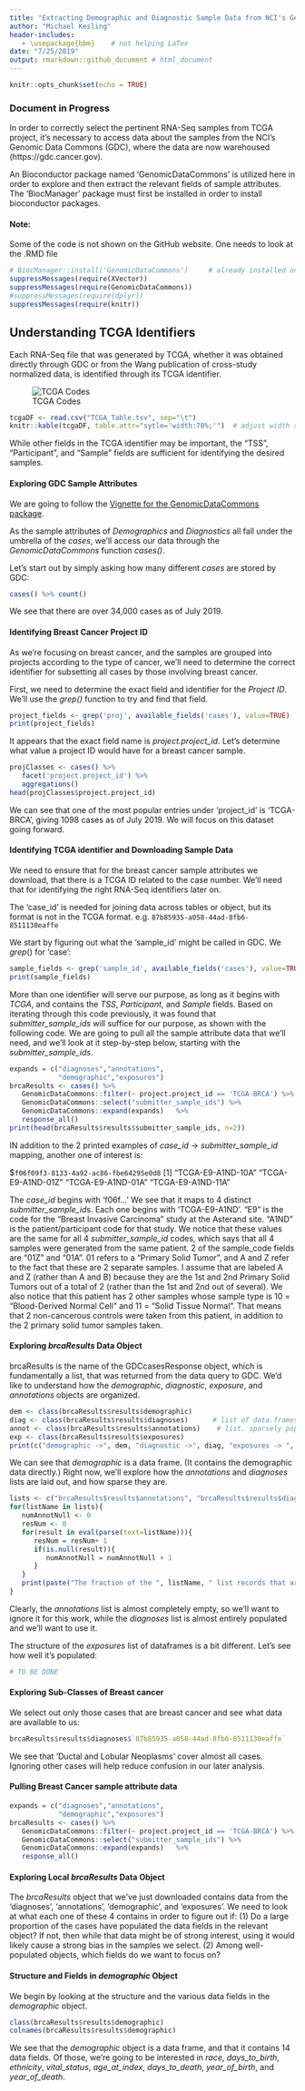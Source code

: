 ```yaml
---
title: "Extracting Demographic and Diagnostic Sample Data from NCI's Genomic Data Commons (GDC)"
author: "Michael Kesling"
header-includes:
   - \usepackage{bbm}    # not helping LaTex
date: "7/25/2019"
output: rmarkdown::github_document # html_document
---
```


```r
knitr::opts_chunk$set(echo = TRUE)

```
### Document in Progress

In order to correctly select the pertinent RNA-Seq samples from TCGA project, it's necessary to 
access data about the samples from the NCI's Genomic Data Commons (GDC), where the data are now
warehoused (https://gdc.cancer.gov).

An Bioconductor package named 'GenomicDataCommons' is utilized here in order to explore and
then extract the relevant fields of sample attributes.  The 'BiocManager' package must first be
installed in order to install bioconductor packages.

#### Note:
Some of the code is not shown on the GitHub website.  One needs to look at the .RMD file

```r
# BiocManager::install('GenomicDataCommons')     # already installed on my machine
suppressMessages(require(XVector))
suppressMessages(require(GenomicDataCommons))
#suppressMessages(require(dplyr))
suppressMessages(require(knitr))
```

## Understanding TCGA Identifiers

Each RNA-Seq file that was generated by TCGA, whether it was obtained directly through GDC or
from the Wang publication of cross-study normalized data, is identified through its TCGA identifier.

![TCGA Codes](TCGA_Codes.png)




```r
tcgaDF <- read.csv("TCGA_Table.tsv", sep="\t")
knitr::kable(tcgaDF, table.attr="sytle='width:70%;'")  # adjust width some other way
```

While other fields in the TCGA identifier may be important, the "TSS", "Participant", and "Sample" fields are sufficient for identifying the desired samples.

#### Exploring GDC Sample Attributes

We are going to follow the [Vignette for the GenomicDataCommons package](https://bioconductor.org/packages/release/bioc/vignettes/GenomicDataCommons/inst/doc/overview.html).

As the sample attributes of *Demographics* and *Diagnostics* all fall under the umbrella of the *cases*, we'll access our data through the *GenomicDataCommons* function *cases()*.

Let's start out by simply asking how many different *cases* are stored by GDC:
```r
cases() %>% count()
```
We see that there are over 34,000 cases as of July 2019.

#### Identifying Breast Cancer Project ID
As we're focusing on breast cancer, and the samples are grouped into projects according to the type of cancer, we'll need to determine the correct identifier for subsetting all cases by those involving breast cancer.

First, we need to determine the exact field and identifier for the *Project ID*.  We'll use the *grep()* function to try and find that field.
```r
project_fields <- grep('proj', available_fields('cases'), value=TRUE)
print(project_fields)
```
It appears that the exact field name is *project.project_id*.
Let's determine what value a project ID would have for a breast cancer sample.
```r
projClasses <- cases() %>%
   facet('project.project_id') %>%  
   aggregations()
head(projClasses$project.project_id)
```
We can see that one of the most popular entries under 'project_id' is 'TCGA-BRCA', giving 1098 cases as of July 2019.  We will focus on this dataset going forward.

#### Identifying TCGA identifier and Downloading Sample Data
We need to ensure that for the breast cancer sample attributes we download, that there is a TCGA ID related to the case number.  We'll need that for identifying the right RNA-Seq identifiers later on.

The 'case_id' is needed for joining data across tables or object, but its format is not in the TCGA
format.  e.g. `87b85935-a058-44ad-8fb6-8511130eaffe`

We start by figuring out what the 'sample_id' might be called in GDC. We $grep()$ for 'case':
```r
sample_fields <- grep('sample_id', available_fields('cases'), value=TRUE)
print(sample_fields)
```
More than one identifier will serve our purpose, as long as it begins with *TCGA*, and contains the *TSS*, *Participant*, and *Sample* fields.
Based on iterating through this code previously, it was found that *submitter_sample_ids* will suffice for our purpose, as shown with the following code.  We are going to pull all the sample attribute data that we'll need, and we'll look at it step-by-step below, starting with the *submitter_sample_ids*.
```r
expands = c("diagnoses","annotations",
            "demographic","exposures")
brcaResults <- cases() %>%
   GenomicDataCommons::filter(~ project.project_id == 'TCGA-BRCA') %>%
   GenomicDataCommons::select("submitter_sample_ids") %>%
   GenomicDataCommons::expand(expands)   %>%
   response_all()
print(head(brcaResults$results$submitter_sample_ids, n=2))
```
IN addition to the 2 printed examples of *case_id* -> *submitter_sample_id* mapping, another one of interest is:

$`f06f09f3-8133-4a92-ac86-fbe64295e0d8`
[1] "TCGA-E9-A1ND-10A" "TCGA-E9-A1ND-01Z" "TCGA-E9-A1ND-01A" "TCGA-E9-A1ND-11A"

The *case_id* begins with 'f06f...'
We see that it maps to 4 distinct *submitter_sample_id*s.  Each one begins with 'TCGA-E9-A1ND'.
"E9" is the code for the "Breast Invasive Carcinoma" study at the Asterand site.
"A1ND" is the patient/participant code for that study.  We notice that these values are the same for all 4 *submitter_sample_id* codes, which says that all 4 samples were generated from the same patient.
2 of the sample_code fields are "01Z" and "01A".  01 refers to a "Primary Solid Tumor", and A and Z refer to the fact that these are 2 separate samples.  I assume that are labeled A and Z (rather than A and B) because they are the 1st and 2nd Primary Solid Tumors out of a total of 2 (rather than the 1st and 2nd out of several).
We also notice that this patient has 2 other samples whose sample type is 10 = "Blood-Derived Normal Cell" and 11 = "Solid Tissue Normal".  That means that 2 non-cancerous controls were taken from this patient, in addition to the 2 primary solid tumor samples taken.

#### Exploring *brcaResults* Data Object
brcaResults is the name of the GDCcasesResponse object, which is fundamentally a list, that was returned from the data query to GDC.
We'd like to understand how the *demographic*, *diagnostic*, *exposure*, and *annotations* objects are organized.
```r
dem <- class(brcaResults$results$demographic)
diag <- class(brcaResults$results$diagnoses)      # list of data.frames
annot <- class(brcaResults$results$annotations)    # list. sparsely populated -- won't use
exp <- class(brcaResults$results$exposures) 
print(c("demographic ->", dem, "diagnostic ->", diag, "exposures -> ", exp, "annotations -> ", annot))
```
We can see that *demographic* is a data frame. (It contains the demographic data directly.)
Right now, we'll explore how the *annotations* and *diagnoses* lists are laid out, and how sparse they are.

```r
lists <- c("brcaResults$results$annotations", "brcaResults$results$diagnoses")
for(listName in lists){
   numAnnotNull <- 0
   resNum <- 0
   for(result in eval(parse(text=listName))){
      resNum = resNum+ 1
      if(is.null(result)){
         numAnnotNull = numAnnotNull + 1
      }
   }
   print(paste("The fraction of the ", listName, " list records that are empty is ", numAnnotNull/resNum))
}

```
Clearly, the *annotations* list is almost completely empty, so we'll want to ignore it for this work, while the *diagnoses* list is almost entirely populated and we'll want to use it.

The structure of the *exposures* list of dataframes is a bit different.  Let's see how well it's populated:
```r
# TO BE DONE

```


#### Exploring Sub-Classes of Breast cancer
We select out only those cases that are breast cancer and see what data are available to us:

```r
brcaResults$results$diagnoses$`87b85935-a058-44ad-8fb6-8511130eaffe`
```

We see that 'Ductal and Lobular Neoplasms' cover almost all cases.  Ignoring other cases will help reduce confusion in our later analysis.

#### Pulling Breast Cancer sample attribute data
```r
expands = c("diagnoses","annotations",
            "demographic","exposures")
brcaResults <- cases() %>%
   GenomicDataCommons::filter(~ project.project_id == 'TCGA-BRCA') %>%
   GenomicDataCommons::select("submitter_sample_ids") %>%
   GenomicDataCommons::expand(expands)   %>%
   response_all()
```


#### Exploring Local $brcaResults$ Data Object
The $brcaResults$ object that we've just downloaded contains data from the 'diagnoses', 'annotations', 'demographic', and 'exposures'.  We need to look at what each one of these 4 contains in order to figure out if:
(1) Do a large proportion of the cases have populated the data fields in the relevant object?  If not, then while that data might be of strong interest, using it would likely cause a strong bias in the samples we select.
(2) Among well-populated objects, which fields do we want to focus on?

#### Structure and Fields in $demographic$ Object
We begin by looking at the structure and the various data fields in the $demographic$ object.
```r
class(brcaResults$results$demographic)
colnames(brcaResults$results$demographic)
```
We see that the *demographic* object is a data frame, and that it contains 14 data fields.  Of those, we're going to be interested in *race*, *days_to_birth*, *ethnicity*, *vital_status*, *age_at_index*, *days_to_death*, *year_of_birth*, and *year_of_death*.






